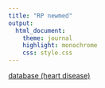 ```yaml
---
title: "RP newmed"
output:
  html_document:
    theme: journal
    highlight: monochrome
    css: style.css
---
```


[database (heart disease)](http://masedki.github.io/datasets/database.rda)
